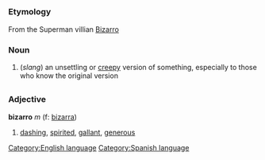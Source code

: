 =={{en}}==
[[Category:English language]]
===Etymology===
From the Superman villian [[w:Bizarro|Bizarro]]

===Noun===
# (''slang'') an unsettling or [[creepy]] version of something, especially to those who know the original version

=={{es}}==
[[Category:Spanish language]]
===Adjective===
'''bizarro''' ''m'' (f: [[bizarra]])

# [[dashing]], [[spirited]], [[gallant]], [[generous]]